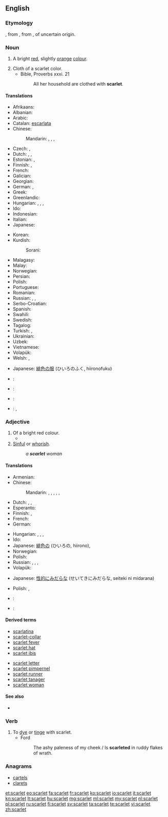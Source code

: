 {{also|Scarlet|Scarlett}}
==English==
{{wikipedia|Scarlet (color)}}

===Etymology===
{{etyl|fro|en}} {{term|escarlate|lang=fro||a type of cloth}}, from {{etyl|ML.|en}} {{term|scarlatum||scarlet cloth|lang=la}}, from {{etyl|fa|en}} {{term|سقرلات|tr=saqerlât||a warm woollen cloth|lang=fa}}, of uncertain origin.

===Noun===
{{en-noun}}

# A bright [[red]], slightly [[orange]] [[color|colour]].
#: {{color panel|FF2400}}
# Cloth of a scarlet color.
#* Bible, Proverbs xxxi. 21
#*: All her household are clothed with '''scarlet'''.

====Translations====
{{trans-top|colour}}
* Afrikaans: {{t-|af|bloedrooi}}
* Albanian: {{t-|sq|ngjyrë alle}}
* Arabic: {{t-|ar|قرمزي|tr=qirmiziy}}
* Catalan: [[escarlata]]
* Chinese:
*: Mandarin: {{t|cmn|深紅色|sc=Hani}},  {{t|cmn|深红色|tr=shēnhóngsè|sc=Hani}},  {{t|cmn|緋紅|sc=Hani}},  {{t|cmn|绯红|tr=fēihóng|sc=Hani}}
* Czech: {{t-|cs|šarlatová barva}},  {{t-|cs|purpur}}
* Dutch: {{t+|nl|scharlaken|n}}, {{t+|nl|scharlakenrood|n}}, {{t+|nl|vuurrood|n}}
* Estonian: {{t-|et|sarlakpunane}},  {{t-|et|ergav}}
* Finnish: {{t-|fi|helakanpunainen}}, {{t+|fi|tulipunainen}}
* French: {{t+|fr|écarlate}}
* Galician: {{t+|gl|escarlata}}
* Georgian: {{t+|ka|ალისფერი}}
* German: {{t-|de|Scharlachrot|n}}, {{t+|de|Scharlach|m}}
* Greek: {{t+|el|κόκκινος|m|tr=kókkinos}}
* Greenlandic: {{t-|kl|aappallarissoq}}
* Hungarian: {{t+|hu|skarlát}}, {{t+|hu|skarlátpiros}}, {{t+|hu|skarlátvörös}}, {{t-|hu|élénkvörös}}
* Ido: {{t+|io|skarlato}}
* Indonesian: {{t+|id|merah tua}}
* Italian: {{t+|it|scarlatto}}
* Japanese: {{t-|ja|緋色|tr=ひいろ, hiiro}}
{{trans-mid}}
* Korean: {{t-|ko|스칼렛|tr=seukalres|sc=Hang}}
* Kurdish:
*: Sorani: {{t+|ku|ئاڵ|tr=al|sc=ku-Arab}}
* Malagasy: {{t|mg|dorehitra}}
* Malay: {{t+|ms|merah}}
* Norwegian: {{t-|no|skarlagen|n}}
* Persian: {{t-|fa|سقرلات|tr=saqerlât|sc=fa-Arab}}
* Polish: {{t-|pl|szkarłat|m}}
* Portuguese: {{t+|pt|escarlate}}
* Romanian: {{t-|ro|stacojiu|n}}
* Russian: {{t+|ru|алый|tr=ályj}},  {{t+|ru|багровый|tr=bagróvyj}},  {{t+|ru|багряный|tr=bagrjányj}}
* Serbo-Croatian: {{t-|sh|crven}}
* Spanish: {{t+|es|escarlata|f}}
* Swahili: {{t+|sw|nyekundu}}
* Swedish: {{t+|sv|scharlakansrött}}
* Tagalog: {{t-|tl|iskarlata}}
* Turkish: {{t+|tr|kızıl}},  {{t+|tr|kırmızı}}
* Ukrainian: {{t-|uk|яскраво-червоний|tr=jaskravo-červonyj}}
* Uzbek: {{t|uz|qizil rang}}
* Vietnamese: {{t+|vi|đĩ}}
* Volapük: {{t-|vo|skarlataköl}}
* Welsh: {{t+|cy|coch}}, {{t-|cy|ysgarlad}}
{{trans-bottom}}

{{trans-top|cloth}}
* Japanese: [[緋色]]の[[服]] (ひいろのふく, hiironofuku)
{{trans-mid}}
{{trans-bottom}}

{{checktrans-top}}
* {{ttbc|he}}: {{t-|he|שני|m|alt=שָׁנִי}}
* {{ttbc|fa}}: {{t-|fa|پارچه مخمل}}
{{trans-mid}}
* {{ttbc|pt}}: {{t+|pt|escarlate}}
* {{ttbc|es}}: {{t-|es|escarlatina}}, {{t+|es|escarlata}}
{{trans-bottom}}

===Adjective===
{{en-adj}}

# Of a bright red colour.
#* {{quote-book|year=1907|author=[[w:Robert W. Chambers|Robert Chambers]]
|title=The Younger Set
|chapter=5|url=http://openlibrary.org/works/OL8127246W
|passage=Breezes blowing from beds of iris quickened her breath with their perfume ; … ; she saw a crimson cardinal winging through the foliage, and amorous tanagers flashing like '''scarlet''' flames athwart the pines.}}
# [[sinful|Sinful]] or [[whorish]].
#: ''a '''scarlet''' woman''

====Translations====
{{trans-top|colour}}
* Armenian: {{t-|hy|ալ|tr=al}}
* Chinese:
*: Mandarin: {{t|cmn|緋紅色|sc=Hani}}, {{t|cmn|绯红色|tr=fēihóngsè|sc=Hani}}, {{t|cmn|深紅色|sc=Hani}}, {{t|cmn|深红色|tr=shēnhóngsè|sc=Hani}}, {{t|cmn|猩紅色|sc=Hani}}, {{t|cmn|猩红色|tr=xīnghóngsè|sc=Hani}}
* Dutch: {{t+|nl|scharlaken|n}}, {{t+|nl|scharlakenrood|n}}, {{t+|nl|vuurrood|n}}
* Esperanto: {{t-|eo|skarlata}}
* Finnish: {{t-|fi|helakanpunainen}}, {{t+|fi|tulipunainen}}
* French: {{t+|fr|écarlate}}
* German: {{t-|de|scharlachrot}}
{{trans-mid}}
* Hungarian: {{t+|hu|skarlát}}, {{t+|hu|skarlátpiros}}, {{t+|hu|skarlátvörös}}, {{t-|hu|élénkvörös}}
* Ido: {{t+|io|skarlata}}
* Japanese: [[緋色]]の (ひいろの, hiirono), {{t-|ja|緋色|tr=ひいろの, hiiro no|alt=緋色の|sc=Jpan}}
* Norwegian: {{t-|no|skarlagen}}
* Polish: {{t+|pl|szkarłatny}}
* Russian: {{t+|ru|алый|tr=ályj}},  {{t+|ru|багровый|tr=bagróvyj}},  {{t+|ru|багряный|tr=bagrjányj}}, {{t+|ru|пунцовый|tr=puncóvyj|sc=Cyrl}}
* Volapük: {{t-|vo|skarlatakölik}}
{{trans-bottom}}

{{trans-top|sinful}}
* Japanese: [[性的にみだらな]] (せいてきにみだらな, seiteki ni midarana)
{{trans-mid}}
* Polish: {{t+|pl|grzeszny}},  {{t+|pl|nierządny}}
{{trans-bottom}}

{{checktrans-top}}
* {{ttbc|de}} : {{t-|de|scharlach}}
{{trans-mid}}
* {{ttbc|es}} : {{t+|es|escarlata}}
{{trans-bottom}}

====Derived terms====
{{top2}}
* [[scarlatina]]
* [[scarlet-collar]]
* [[scarlet fever]]
* [[scarlet hat]]
* [[scarlet ibis]]
{{mid2}}
* [[scarlet letter]]
* [[scarlet pimpernel]]
* [[scarlet runner]]
* [[scarlet tanager]]
* [[scarlet woman]]
{{bottom}}

====See also====
* {{list:reds/en}}

===Verb===
{{en-verb}}

# To [[dye]] or [[tinge]] with scarlet.
#* Ford
#*: The ashy paleness of my cheek / Is '''scarleted''' in ruddy flakes of wrath.

===Anagrams===
* [[cartels#English|cartels]]
* [[clarets#English|clarets]]

[[et:scarlet]]
[[eo:scarlet]]
[[fa:scarlet]]
[[fr:scarlet]]
[[ko:scarlet]]
[[io:scarlet]]
[[it:scarlet]]
[[kn:scarlet]]
[[lt:scarlet]]
[[hu:scarlet]]
[[mg:scarlet]]
[[ml:scarlet]]
[[my:scarlet]]
[[nl:scarlet]]
[[pl:scarlet]]
[[ru:scarlet]]
[[fi:scarlet]]
[[sv:scarlet]]
[[ta:scarlet]]
[[te:scarlet]]
[[vi:scarlet]]
[[zh:scarlet]]